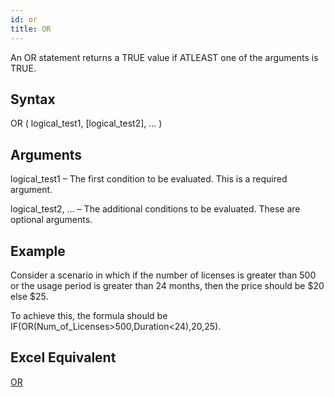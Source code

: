 ```yaml
---
id: or
title: OR
---
```

An OR statement returns a TRUE value if ATLEAST one of the arguments is TRUE. 

## Syntax
OR ( logical_test1, [logical_test2], ... )

## Arguments
logical_test1 – The first condition to be evaluated. This is a required argument.

logical_test2, …  – The additional conditions to be evaluated. These are optional arguments.

## Example
Consider a scenario in which if the number of licenses is greater than 500 or the usage period is greater than 24 months, then the price should be $20 else $25.

To achieve this, the formula should be IF(OR(Num_of_Licenses>500,Duration<24),20,25).

## Excel Equivalent
[OR](https://support.office.com/en-gb/article/or-function-7d17ad14-8700-4281-b308-00b131e22af0)
